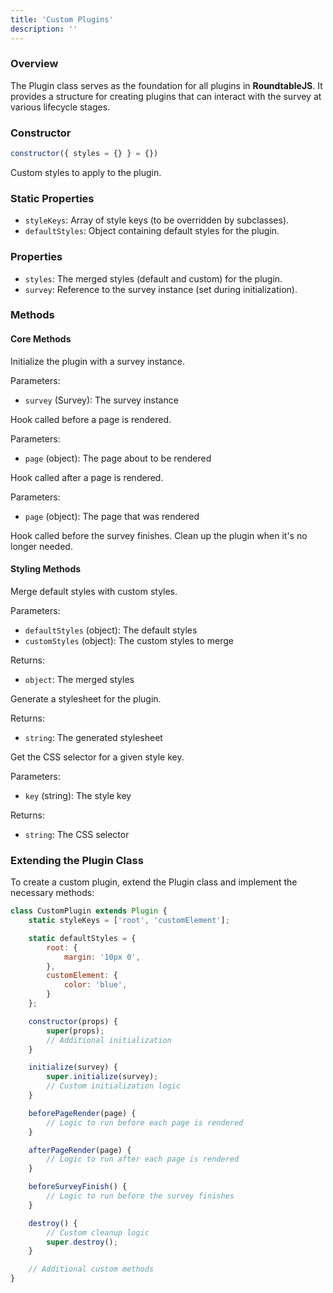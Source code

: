 ```yaml
---
title: 'Custom Plugins'
description: ''
---
```


### Overview

The Plugin class serves as the foundation for all plugins in **RoundtableJS**. It provides a structure for creating plugins that can interact with the survey at various lifecycle stages.

### Constructor

```javascript
constructor({ styles = {} } = {})
```

<ParamField path="styles" type="object">
  Custom styles to apply to the plugin.
</ParamField>

### Static Properties

- `styleKeys`: Array of style keys (to be overridden by subclasses).
- `defaultStyles`: Object containing default styles for the plugin.

### Properties

- `styles`: The merged styles (default and custom) for the plugin.
- `survey`: Reference to the survey instance (set during initialization).

### Methods

#### Core Methods

<ParamField path="initialize" type="function">
  Initialize the plugin with a survey instance.

  Parameters:
  - `survey` (Survey): The survey instance
</ParamField>

<ParamField path="beforePageRender" type="function">
  Hook called before a page is rendered.

  Parameters:
  - `page` (object): The page about to be rendered
</ParamField>

<ParamField path="afterPageRender" type="function">
  Hook called after a page is rendered.

  Parameters:
  - `page` (object): The page that was rendered
</ParamField>

<ParamField path="beforeSurveyFinish" type="function">
  Hook called before the survey finishes.
</ParamField>

<ParamField path="destroy" type="function">
  Clean up the plugin when it's no longer needed.
</ParamField>

#### Styling Methods

<ParamField path="mergeStyles" type="function">
  Merge default styles with custom styles.

  Parameters:
  - `defaultStyles` (object): The default styles
  - `customStyles` (object): The custom styles to merge

  Returns:
  - `object`: The merged styles
</ParamField>

<ParamField path="generateStylesheet" type="function">
  Generate a stylesheet for the plugin.

  Returns:
  - `string`: The generated stylesheet
</ParamField>

<ParamField path="getSelectorForKey" type="function">
  Get the CSS selector for a given style key.

  Parameters:
  - `key` (string): The style key

  Returns:
  - `string`: The CSS selector
</ParamField>

### Extending the Plugin Class

To create a custom plugin, extend the Plugin class and implement the necessary methods:

```javascript
class CustomPlugin extends Plugin {
    static styleKeys = ['root', 'customElement'];

    static defaultStyles = {
        root: {
            margin: '10px 0',
        },
        customElement: {
            color: 'blue',
        }
    };

    constructor(props) {
        super(props);
        // Additional initialization
    }

    initialize(survey) {
        super.initialize(survey);
        // Custom initialization logic
    }

    beforePageRender(page) {
        // Logic to run before each page is rendered
    }

    afterPageRender(page) {
        // Logic to run after each page is rendered
    }

    beforeSurveyFinish() {
        // Logic to run before the survey finishes
    }

    destroy() {
        // Custom cleanup logic
        super.destroy();
    }

    // Additional custom methods
}
```
